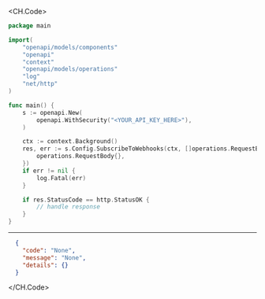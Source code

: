 
<CH.Code>
```go SubscribeToWebhooks.go
package main

import(
	"openapi/models/components"
	"openapi"
	"context"
	"openapi/models/operations"
	"log"
	"net/http"
)

func main() {
    s := openapi.New(
        openapi.WithSecurity("<YOUR_API_KEY_HERE>"),
    )

    ctx := context.Background()
    res, err := s.Config.SubscribeToWebhooks(ctx, []operations.RequestBody{
        operations.RequestBody{},
    })
    if err != nil {
        log.Fatal(err)
    }

    if res.StatusCode == http.StatusOK {
        // handle response
    }
}
```
---

```json Example Response
  {
    "code": "None",
    "message": "None",
    "details": {}
  }
```
</CH.Code>
